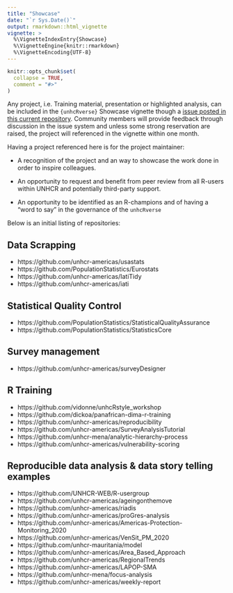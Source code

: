 ```yaml
---
title: "Showcase"
date: "`r Sys.Date()`"
output: rmarkdown::html_vignette
vignette: >
  %\VignetteIndexEntry{Showcase}
  %\VignetteEngine{knitr::rmarkdown}
  %\VignetteEncoding{UTF-8}
---
```


```r
knitr::opts_chunk$set(
  collapse = TRUE,
  comment = "#>"
)
```

 

Any project, i.e. Training material, presentation or highlighted analysis, can be included in the `{unhcRverse}` Showcase vignette though a [issue posted in this current repository](https://github.com/unhcRverse/unhcRverse/issues).  Community members will provide feedback through discussion in the issue system and unless some strong reservation are raised, the project will referenced in the vignette within one month.

Having a project referenced here is for the project maintainer:

 * A recognition of the project and an way to showcase the work done in order to inspire colleagues.

 * An opportunity to request and benefit from peer review from all R-users within UNHCR and potentially third-party support.

 * An opportunity to be identified as an R-champions and of having a "word to say" in the governance of the `unhcRverse`
 
Below is an initial listing of repositories:

##  Data Scrapping

 * https://github.com/unhcr-americas/usastats
 * https://github.com/PopulationStatistics/Eurostats
 * https://github.com/unhcr-americas/IatiTidy
 * https://github.com/unhcr-americas/iati

##  Statistical Quality Control

 * https://github.com/PopulationStatistics/StatisticalQualityAssurance
 * https://github.com/PopulationStatistics/StatisticsCore

## Survey management

 * https://github.com/unhcr-americas/surveyDesigner

## R Training

 * https://github.com/vidonne/unhcRstyle_workshop
 * https://github.com/dickoa/panafrican-dima-r-training 
 * https://github.com/unhcr-americas/reproducibility
 * https://github.com/unhcr-americas/SurveyAnalysisTutorial
 * https://github.com/unhcr-mena/analytic-hierarchy-process
 * https://github.com/unhcr-americas/vulnerability-scoring
 

## Reproducible data analysis & data story telling examples

 * https://github.com/UNHCR-WEB/R-usergroup
 * https://github.com/unhcr-americas/ageingonthemove
 * https://github.com/unhcr-americas/riadis
 * https://github.com/unhcr-americas/proGres-analysis
 * https://github.com/unhcr-americas/Americas-Protection-Monitoring_2020
 * https://github.com/unhcr-americas/VenSit_PM_2020
 * https://github.com/unhcr-mauritania/model
 * https://github.com/unhcr-americas/Area_Based_Approach
 * https://github.com/unhcr-americas/RegionalTrends
 * https://github.com/unhcr-americas/LAPOP-SMA
 * https://github.com/unhcr-mena/focus-analysis
 * https://github.com/unhcr-americas/weekly-report